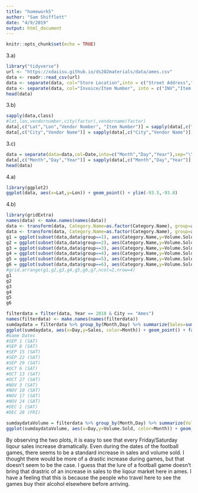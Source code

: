 ```yaml
---
title: "homework5"
author: "Sam Shifflett"
date: "4/9/2019"
output: html_document
---
```


```r
knitr::opts_chunk$set(echo = TRUE)
```

3.a)
```r
library("tidyverse")
url <- "https://xdaiisu.github.io/ds202materials/data/ames.csv"
data <- readr::read_csv(url)
data <- separate(data, col="Store Location",into = c("Street Address","Lat","Lon"), sep="([\\(\\,\\)])")
data <- separate(data, col="Invoice/Item Number", into = c("INV","Item Number"), sep = "-")
head(data)
```



3.b)
```r
sapply(data,class)
#lat,lon,vendornumber,city(factor),vendorname(factor)
data[,c("Lat","Lon","Vendor Number", "Item Number")] = sapply(data[,c("Lat","Lon","Vendor Number", "Item Number")], as.numeric)
data[,c("City","Vendor Name")] = sapply(data[,c("City","Vendor Name")], as.factor)
```

3.c)
```r
data = separate(data=data,col=Date,into=c("Month","Day","Year"),sep="\\/")
data[,c("Month","Day","Year")] = sapply(data[,c("Month","Day","Year")],as.numeric)
head(data)
```
4.a)
```r
library(ggplot2)
ggplot(data, aes(x=Lat,y=Lon)) + geom_point() + ylim(-93.5,-93.8)
```

4.b)
```r
library(gridExtra)
names(data) <- make.names(names(data))
data <- transform(data, Category.Name=as.factor(Category.Name), group=as.factor(findInterval(Category.Name, c(1,20,40,60,80,100,124))))
data <- transform(data, Category.Name=as.factor(Category.Name), group=as.factor(findInterval(Category.Name, c(1,20,40,60,80,100,124))))
g1 = ggplot(subset(data,data$group==1), aes(Category.Name,y=Volume.Sold..Liters.)) + geom_boxplot() + theme(axis.text.x = element_text(angle = 90, hjust = 1, size = 8))
g2 = ggplot(subset(data,data$group==2), aes(Category.Name,y=Volume.Sold..Liters.)) + geom_boxplot() + theme(axis.text.x = element_text(angle = 90, hjust = 1, size = 8))
g3 = ggplot(subset(data,data$group==3), aes(Category.Name,y=Volume.Sold..Liters.)) + geom_boxplot() + theme(axis.text.x = element_text(angle = 90, hjust = 1, size = 8))
g4 = ggplot(subset(data,data$group==4), aes(Category.Name,y=Volume.Sold..Liters.)) + geom_boxplot() + theme(axis.text.x = element_text(angle = 90, hjust = 1, size = 8))
g5 = ggplot(subset(data,data$group==5), aes(Category.Name,y=Volume.Sold..Liters.)) + geom_boxplot() + theme(axis.text.x = element_text(angle = 90, hjust = 1, size = 8))
g6 = ggplot(subset(data,data$group==6), aes(Category.Name,y=Volume.Sold..Liters.)) + geom_boxplot() + theme(axis.text.x = element_text(angle = 90, hjust = 1, size = 8))
#grid.arrange(g1,g2,g3,g4,g5,g6,g7,ncol=2,nrow=4)
g1
g2
g3
g4
g5
g6
```


```r
filterdata = filter(data, Year == 2018 & City == "Ames")
names(filterdata) <- make.names(names(filterdata))
sumdaydata = filterdata %>% group_by(Month,Day) %>% summarize(Sales=sum(Sale..Dollars.))
ggplot(sumdaydata, aes(x=Day,y=Sales, color=Month)) + geom_point() + facet_wrap(sumdaydata$Month)
#Game Dates
#SEP 1 (SAT)
#SEP 8 (SAT)
#SEP 15 (SAT)
#SEP 22 (SAT) 
#SEP 29 (SAT)
#OCT 6 (SAT)
#OCT 13 (SAT)
#OCT 27 (SAT)
#NOV 3 (SAT)
#NOV 10 (SAT)
#NOV 17 (SAT)
#NOV 24 (SAT)
#DEC 1 (SAT) 
#DEC 28 (FRI)
```



```r
sumdaydataVolume = filterdata %>% group_by(Month,Day) %>% summarize(Volume.Sold=sum(Volume.Sold..Liters.))
ggplot(sumdaydataVolume, aes(x=Day,y=Volume.Sold, color=Month)) + geom_line() + facet_wrap(sumdaydata$Month)
```


By observing the two plots, it is easy to see that every Friday/Saturday liqour sales increase dramatically. Even during the dates of the football games, there seems to be a standard increase in sales and volume sold. I thought there would be more of a drastic increase during games, but that doesn't seem to be the case. I guess that the lure of a football game doesn't bring that drastric of an increase in sales to the liqour market here in ames. I have a feeling that this is because the people who travel here to see the games buy their alcohol elsewhere before arriving.